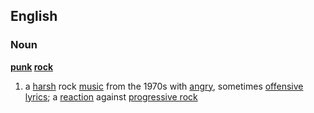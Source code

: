 ==English==
===Noun===
{{wikipedia}}
'''[[punk]] [[rock]]'''
# a [[harsh]] rock [[music]] from the 1970s with [[angry]], sometimes [[offensive]] [[lyrics]]; a [[reaction]] against [[progressive rock]]